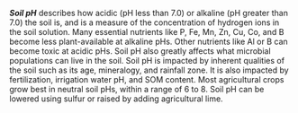 ***Soil pH*** describes how acidic (pH less than 7.0) or alkaline (pH greater
than 7.0) the soil is, and is a measure of the concentration of hydrogen ions in
the soil solution. Many essential nutrients like P, Fe, Mn, Zn, Cu, Co, and B
become less plant-available at alkaline pHs. Other nutrients like Al or B can
become toxic at acidic pHs. Soil pH also greatly affects what microbial
populations can live in the soil. Soil pH is impacted by inherent qualities of
the soil such as its age, mineralogy, and rainfall zone. It is also impacted by
fertilization, irrigation water pH, and SOM content. Most agricultural crops
grow best in neutral soil pHs, within a range of 6 to 8. Soil pH can be lowered
using sulfur or raised by adding agricultural lime.
